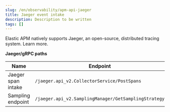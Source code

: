 ```yaml
---
slug: /en/observability/apm-api-jaeger
title: Jaeger event intake
description: Description to be written
tags: []
---
```


<div id="apm-api-jaeger"></div>

Elastic APM natively supports Jaeger, an open-source, distributed tracing system.
<DocLink slug="/en/observability/apm-jaeger-integration">Learn more</DocLink>.

**Jaeger/gRPC paths**

| Name | Endpoint |
|---|---|
| Jaeger span intake | `/jaeger.api_v2.CollectorService/PostSpans` |
| Sampling endpoint | `/jaeger.api_v2.SamplingManager/GetSamplingStrategy` |